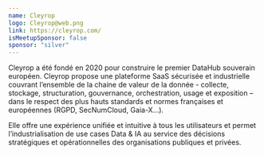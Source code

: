 ```yaml
---
name: Cleyrop
logo: Cleyrop@web.png
link: https://cleyrop.com/
isMeetupSponsor: false
sponsor: "silver"
---
```


Cleyrop a été fondé en 2020 pour construire le premier DataHub souverain européen. 
Cleyrop propose une plateforme SaaS sécurisée et industrielle couvrant l’ensemble de la chaine de valeur de la donnée - collecte, stockage, structuration, gouvernance, orchestration, usage et exposition – dans le respect des plus hauts standards et normes françaises et européennes (RGPD, SecNumCloud, Gaia-X…).

Elle offre une expérience unifiée et intuitive à tous les utilisateurs et permet l’industrialisation de use cases Data & IA au service des décisions stratégiques et opérationnelles des organisations publiques et privées.
